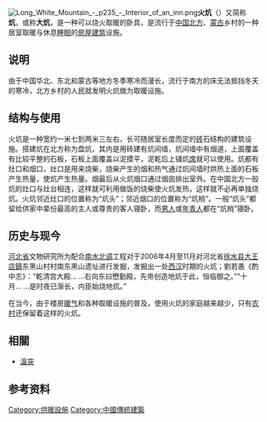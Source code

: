 {{Not|火坑}}
[[File:Long_White_Mountain_-_p235_-_Interior_of_an_inn.png|thumb]]'''火炕'''（{{lang-mnc|ᠨᠠᡥᠠᠨ|z=nahan}}）又简称'''炕'''，或称'''大炕'''，是{{citation needed span|满族发明的}}一种可以烧火取暖的卧具，是流行于[[中国北方|中国北方]]、[[蒙古|蒙古]]乡村的一种居室取暖与休息[[睡眠|睡眠]]的[[房屋|房屋]][[建筑|建筑]]设施。

== 说明 ==
由于中国华北、东北和蒙古等地方冬季寒冷而漫长，流行于南方的床无法抵挡冬天的寒冷，北方乡村的人民就发明火炕做为取暖设施。

== 结构与使用 ==
火炕是一种宽约一米七到两米三左右，长可随居室长度而定的[[砖|砖]]石结构的建筑设施。搭建炕在北方称为盘炕，其内是用砖建有炕间墙，炕间墙中有烟道，上面覆盖有比较平整的石板，石板上面覆盖以泥摸平，泥乾后上铺炕[[席|席]]就可以使用。炕都有灶口和烟口，灶口是用来烧柴，烧柴产生的烟和热气通过炕间墙时烘热上面的石板产生热量，使炕产生热量。烟最后从火炕烟口通过烟囱排出室外。在中国北方一般炕的灶口与灶台相连，这样就可利用做饭的烧柴使火炕发热，这样就不必再单独烧炕。火炕邻近灶口的位置称为“炕头”；邻近烟口的位置称为“炕梢”。一般“炕头”都留给供家中辈份最高的主人或尊贵的客人寝卧，而[[男人|男人]]或[[青年|年青人]]都在“炕梢”寝卧。

== 历史与现今 ==
[[河北省|河北省]]文物研究所为配合[[南水北调|南水北调]]工程对于2006年4月至11月对河北省[[徐水县|徐水县]][[大王店鎮|大王店鎮]]东黑山村村南东黑山遗址进行发掘，发掘出一处[[西汉|西汉]]时期的火炕；劉若愚《酌中志》：“乾清宫大殿... ...右向东曰懋勤殿，先帝创造地炕于此，恒临御之。”“十月... ...是时夜已渐长，内臣始烧地炕。”

在当今，由于楼房[[暖气|暖气]]和各种取暖设施的普及，使用火炕的家庭越来越少，只有[[农村|农村]]还保留着这样的火炕。

== 相關 ==
*[[溫突|溫突]]

== 参考资料 ==
{{commonscat|Kang (heated bed)}}
{{Reflist}}

[[Category:供暖設施|Category:供暖設施]]
[[Category:中國傳統建築|Category:中國傳統建築]]